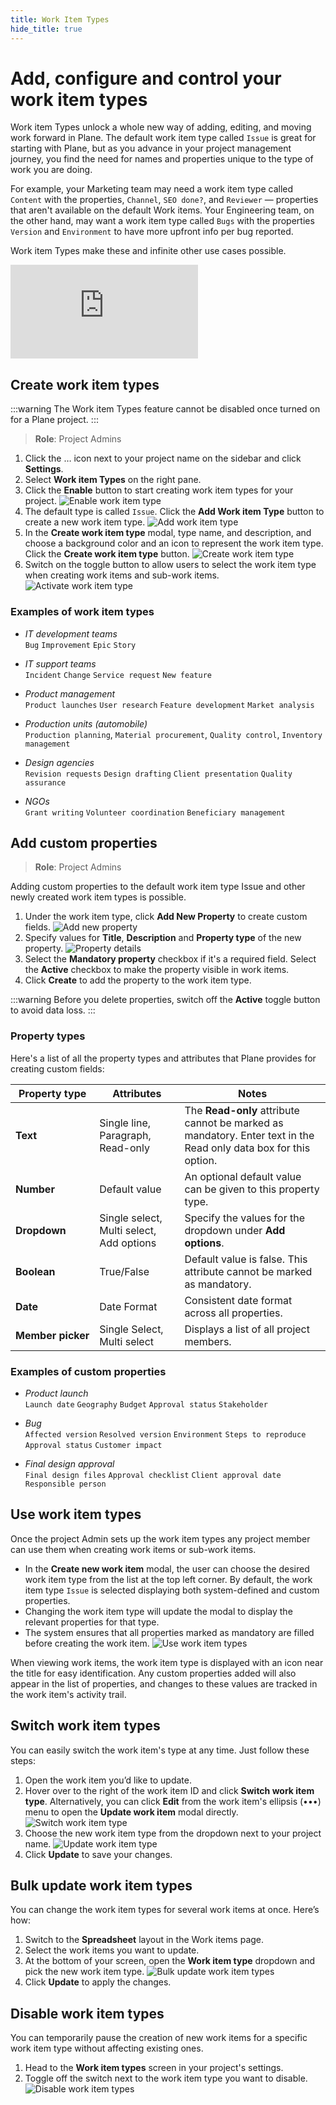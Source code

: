 ```yaml
---
title: Work Item Types
hide_title: true
---
```



<div className="tag-wrapper">
 <h1>Add, configure and control your work item types</h1>
<Tags 
  tags={[ 
    { name: "Pro", link:"https://plane.so/pricing", additionalClass: "pro" }
  ]} 
 />
</div>

Work item Types unlock a whole new way of adding, editing, and moving work forward in Plane. The default work item type called `Issue` is great for starting with Plane, but as you advance in your project management journey, you find the need for names and properties unique to the type of work you are doing.

For example, your Marketing team may need a work item type called `Content` with the properties, `Channel`, `SEO done?`, and `Reviewer` — properties that aren't available on the default Work items. Your Engineering team, on the other hand, may want a work item type called `Bugs` with the properties `Version` and `Environment` to have more upfront info per bug reported.

Work item Types make these and infinite other use cases possible.

<div style={{ position: "relative", paddingBottom: "calc(56.67989417989418% + 41px)", height: "0", width: "100%" }}>
    <iframe src="https://demo.arcade.software/V1jNWxXip4waqo9CgkO3?embed&embed_mobile=tab&embed_desktop=inline&show_copy_link=true" frameborder="0" loading="lazy" webkitallowfullscreen mozallowfullscreen allowfullscreen style={{ position: "absolute", top: "0", left: "0", width: "100%", height: "100%", colorScheme: "light"}} title="Set up your workspace">
    </iframe>
</div>

## Create work item types

:::warning 
The Work item Types feature cannot be disabled once turned on for a Plane project.
:::

> **Role**: Project Admins

1. Click the … icon next to your project name on the sidebar and click **Settings**.
2. Select **Work item Types** on the right pane.
3. Click the **Enable** button to start creating work item types for your project.
![Enable work item type](https://media.docs.plane.so/issues/enable-issue-types.webp#center)
4. The default type is called `Issue`. Click the **Add Work item Type** button to create a new work item type.
![Add work item type](https://media.docs.plane.so/issues/add-issue-type.webp#center)
5. In the **Create work item type** modal, type name, and description, and choose a background color and an icon to represent the work item type. Click the **Create work item type** button.
![Create work item type](https://media.docs.plane.so/issues/create-issue-type.webp#center)
6. Switch on the toggle button to allow users to select the work item type when creating work items and sub-work items.
![Activate work item type](https://media.docs.plane.so/issues/activate-issue-type.webp#center)

### Examples of work item types

- *IT development teams*   
`Bug` `Improvement` `Epic` `Story`


- *IT support teams*  
`Incident` `Change` `Service request` `New feature`

- *Product management*  
`Product launches` `User research` `Feature development` `Market analysis`

- *Production units (automobile)*  
`Production planning`, `Material procurement`, `Quality control`, `Inventory management`

- *Design agencies*   
`Revision requests` `Design drafting` `Client presentation` `Quality assurance`

- *NGOs*  
`Grant writing` `Volunteer coordination` `Beneficiary management`

## Add custom properties
> **Role**: Project Admins

Adding custom properties to the default work item type Issue and other newly created work item types is possible.

1. Under the work item type, click **Add New Property** to create custom fields.
![Add new property](https://media.docs.plane.so/issues/add-new-property.webp#center)
2. Specify values for **Title**, **Description** and **Property type** of the new property. 
  ![Property details](https://media.docs.plane.so/issues/property-details.webp#center)
3. Select the **Mandatory property** checkbox if it's a required field. Select the **Active** checkbox to make the property visible in work items. 
4. Click **Create** to add the property to the work item type. 

:::warning
Before you delete properties, switch off the **Active** toggle button to avoid data loss.
:::

### Property types

Here's a list of all the property types and attributes that Plane provides for creating custom fields: 

| Property&nbsp;type | Attributes | Notes|
| --------------| ------------------- |---- |
| **Text** | Single line, Paragraph, Read-only | The **Read-only** attribute cannot be marked as mandatory. Enter text in the Read only data box for this option.|
| **Number** | Default value | An optional default value can be given to this property type.|
| **Dropdown** | Single select, Multi select, Add options | Specify the values for the dropdown under **Add options**. |
| **Boolean** | True/False | Default value is false. This attribute cannot be marked as mandatory. |
| **Date** | Date Format | Consistent date format across all properties. | 
| **Member&nbsp;picker** | Single Select, Multi select | Displays a list of all project members. |                  


### Examples of custom properties

- *Product launch*  
`Launch date` `Geography` `Budget` `Approval status` `Stakeholder`

- *Bug*  
`Affected version` `Resolved version` `Environment` `Steps to reproduce` `Approval status` `Customer impact`

- *Final design approval*  
`Final design files` `Approval checklist` `Client approval date` `Responsible person`

## Use work item types

Once the project Admin sets up the work item types any project member can use them when creating work items or sub-work items.

- In the **Create new work item** modal, the user can choose the desired work item type from the list at the top left corner. By default, the work item type `Issue` is selected displaying both system-defined and custom properties.
- Changing the work item type will update the modal to display the relevant properties for that type.
- The system ensures that all properties marked as mandatory are filled before creating the work item.
![Use work item types](https://media.docs.plane.so/issues/use-issue-type.webp#center)

When viewing work items, the work item type is displayed with an icon near the title for easy identification. Any custom properties added will also appear in the list of properties, and changes to these values are tracked in the work item's activity trail.

## Switch work item types

You can easily switch the work item's type at any time. Just follow these steps:

1. Open the work item you’d like to update.
2. Hover over to the right of the work item ID and click **Switch work item type**. Alternatively, you can click **Edit** from the work item's ellipsis (•••) menu to open the **Update work item** modal directly.
  ![Switch work item type](https://media.docs.plane.so/issues/switch-issue-type.webp#center)
3. Choose the new work item type from the dropdown next to your project name.
    ![Update work item type](https://media.docs.plane.so/issues/update-issue-type.webp#center)
4. Click **Update** to save your changes.

## Bulk update work item types

You can change the work item types for several work items at once. Here’s how:

1. Switch to the **Spreadsheet** layout in the Work items page. 
2. Select the work items you want to update.
3. At the bottom of your screen, open the **Work item type** dropdown and pick the new work item type.
    ![Bulk update work item types](https://media.docs.plane.so/issues/bulk-update-issue-types.webp#center)
4. Click **Update** to apply the changes.

## Disable work item types

You can temporarily pause the creation of new work items for a specific work item type without affecting existing ones. 

1. Head to the **Work item types** screen in your project's settings.
2. Toggle off the switch next to the work item type you want to disable.
    ![Disable work item types](https://media.docs.plane.so/issues/disable-issue-types.webp#center)





